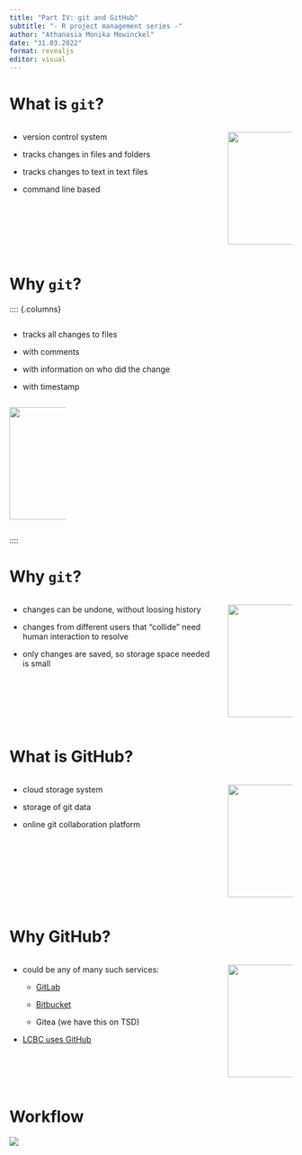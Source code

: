 ```yaml
---
title: "Part IV: git and GitHub"
subtitle: "- R project management series -"
author: "Athanasia Monika Mowinckel"
date: "31.03.2022"
format: revealjs
editor: visual
---
```


# What is `git`?

:::: {.columns}

::: {.column width="70%"}

:::: {.incremental}

-   version control system

-   tracks changes in files and folders

-   tracks changes to text in text files

-   command line based

::::
:::

::: {.column width="20%"}

![](img/Git_icon.svg.png){width="200"}
:::

::::

# Why `git`?

:::: {.columns}

::: {.column width="70%"}

:::: {.incremental}

-   tracks all changes to files

-   with comments

-   with information on who did the change

-   with timestamp

::::
:::

::: {.column width="20%"}

![](img/Git_icon.svg.png){width="200"}
:::

::::\

# Why `git`?

:::: {.columns}

::: {.column width="70%"}

:::: {.incremental}

-   changes can be undone, without loosing history

-   changes from different users that "collide" need human interaction to resolve

-   only changes are saved, so storage space needed is small

::::
:::

::: {.column width="20%"}

![](img/Git_icon.svg.png){width="200"}
:::

::::

# What is GitHub?

:::: {.columns}

::: {.column width="70%"}

:::: {.incremental}

-   cloud storage system

-   storage of git data

-   online git collaboration platform

::::
:::

::: {.column width="20%"}

![](img/github.svg){width="200"}
:::

::::

# Why GitHub?

:::: {.columns}

::: {.column width="70%"}

:::: {.incremental}

-   could be any of many such services:

    -   [GitLab](https://about.gitlab.com/)

    -   [Bitbucket](https://bitbucket.org/)

    -   Gitea (we have this on TSD)

-   [LCBC uses GitHub](https://github.com/LCBC-UiO)

::::
:::

::: {.column width="20%"}

![](img/github.svg){width="200"}
:::

::::

# Workflow

![](img/git-github.png){fig-alt="Working locally with git, and storing on GitHub for collab" fig-align="center"}
